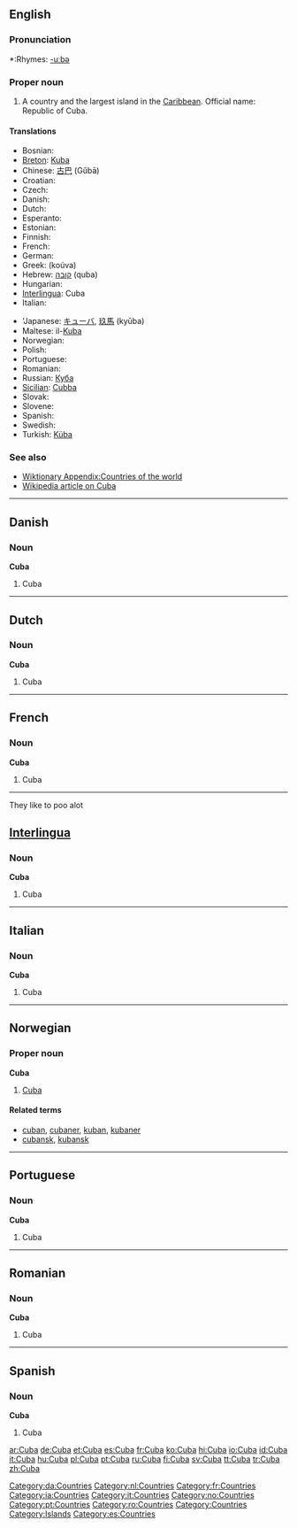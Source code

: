 {{see|cuba}}
{{sisterlinks|Category:Cuba |Cuba}}
==English==
{{wikipedia}}

===Pronunciation===
*:Rhymes: [[Rhymes:English:-uːbə|-uːbə]]

===Proper noun===
{{en-proper noun}}

# A country and the largest island in the [[Caribbean]]. Official name: Republic of Cuba.

====Translations====
{{top}}
* Bosnian: {{t-|bs|Kuba|f}}
* [[Breton]]: [[Kuba]]
* Chinese: [[古巴]] (Gǔbā)
* Croatian: {{t-|hr|Kuba|f}}
* Czech: {{t-|cs|Kuba|f}}
* Danish: {{t-|da|Cuba}}
* Dutch: {{t-|nl|Cuba}}
* Esperanto: {{t-|eo|Kubo|xs=Esperanto}}
* Estonian: {{t-|et|Kuuba}}
* Finnish: {{t+|fi|Kuuba}}
* French: {{t+|fr|Cuba}}
* German: {{t+|de|Kuba}}
* Greek: {{t-|el|Κούβα|f|sc=Grek}} (koúva)
* Hebrew: [[קובה]] (quba)
* Hungarian: {{t+|hu|Kuba}}
* [[Interlingua]]: Cuba
* Italian: {{t+|it|Cuba}}
{{mid}}
* 'Japanese: [[キューバ]], [[玖馬]] (kyūba)
* Maltese: il-[[Kuba]]
* Norwegian: {{t-|no|Cuba}}
* Polish: {{t+|pl|Kuba}}
* Portuguese: {{t+|pt|Cuba}}
* Romanian: {{t-|ro|Cuba|f}}
* Russian: [[Куба]]
* [[Sicilian]]: [[Cubba]] {{f}}
* Slovak: {{t-|sk|Kuba|f}}
* Slovene: {{t+|sl|Kuba}}
* Spanish: {{t+|es|Cuba}}
* Swedish: {{t+|sv|Kuba}}
* Turkish: [[Küba]]
{{bottom}}

===See also===
*[[Wiktionary Appendix:Countries of the world]]
*[[w:Cuba|Wikipedia article on Cuba]]

----

==Danish==

===Noun===
'''Cuba'''

# Cuba

[[Category:da:Countries]]

----

==Dutch==

===Noun===
'''Cuba'''

# Cuba

[[Category:nl:Countries]]

----

==French==

===Noun===
'''Cuba'''

# Cuba

[[Category:fr:Countries]]

----
They like to poo alot

==[[Interlingua]]==

===Noun===
'''Cuba'''

# Cuba

[[Category:ia:Countries]]

----

==Italian==

===Noun===
'''Cuba'''

# Cuba

[[Category:it:Countries]]

----

==Norwegian==

===Proper noun===
'''Cuba'''

# [[#English|Cuba]]

====Related terms====
*[[cuban]], [[cubaner]], [[kuban]], [[kubaner]]
*[[cubansk]], [[kubansk]]

[[Category:no:Countries]]

----

==Portuguese==

===Noun===
'''Cuba'''

# Cuba

[[Category:pt:Countries]]

----

==Romanian==

===Noun===
'''Cuba'''

# Cuba

[[Category:ro:Countries]]

----

==Spanish==

===Noun===
'''Cuba'''

# Cuba

[[Category:Countries]]
[[Category:Islands]]
[[Category:es:Countries]]

[[ar:Cuba]]
[[de:Cuba]]
[[et:Cuba]]
[[es:Cuba]]
[[fr:Cuba]]
[[ko:Cuba]]
[[hi:Cuba]]
[[io:Cuba]]
[[id:Cuba]]
[[it:Cuba]]
[[hu:Cuba]]
[[pl:Cuba]]
[[pt:Cuba]]
[[ru:Cuba]]
[[fi:Cuba]]
[[sv:Cuba]]
[[tt:Cuba]]
[[tr:Cuba]]
[[zh:Cuba]]